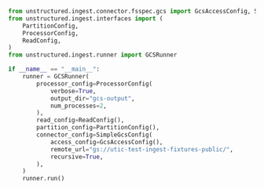 ```python Python
from unstructured.ingest.connector.fsspec.gcs import GcsAccessConfig, SimpleGcsConfig
from unstructured.ingest.interfaces import (
    PartitionConfig,
    ProcessorConfig,
    ReadConfig,
)
from unstructured.ingest.runner import GCSRunner

if __name__ == "__main__":
    runner = GCSRunner(
        processor_config=ProcessorConfig(
            verbose=True,
            output_dir="gcs-output",
            num_processes=2,
        ),
        read_config=ReadConfig(),
        partition_config=PartitionConfig(),
        connector_config=SimpleGcsConfig(
            access_config=GcsAccessConfig(),
            remote_url="gs://utic-test-ingest-fixtures-public/",
            recursive=True,
        ),
    )
    runner.run()
```
